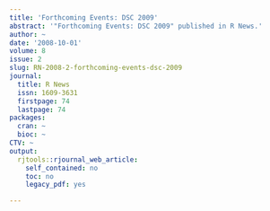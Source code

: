 ```yaml
---
title: 'Forthcoming Events: DSC 2009'
abstract: '"Forthcoming Events: DSC 2009" published in R News.'
author: ~
date: '2008-10-01'
volume: 8
issue: 2
slug: RN-2008-2-forthcoming-events-dsc-2009
journal:
  title: R News
  issn: 1609-3631
  firstpage: 74
  lastpage: 74
packages:
  cran: ~
  bioc: ~
CTV: ~
output:
  rjtools::rjournal_web_article:
    self_contained: no
    toc: no
    legacy_pdf: yes

---
```

